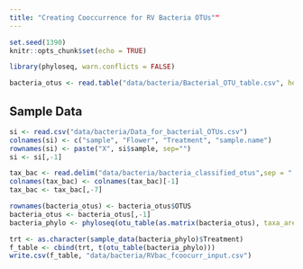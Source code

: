 ```yaml
---
title: "Creating Cooccurrence for RV Bacteria OTUs""
---
```


```r
set.seed(1390)
knitr::opts_chunk$set(echo = TRUE)
```

```r
library(phyloseq, warn.conflicts = FALSE)
```

```r
bacteria_otus <- read.table("data/bacteria/Bacterial_OTU_table.csv", header = TRUE, sep = ","); colnames(bacteria_otus)[1] <- "OTUS"
```

## Sample Data
```r
si <- read.csv("data/bacteria/Data_for_bacterial_OTUs.csv")
colnames(si) <- c("sample", "Flower", "Treatment", "sample.name")
rownames(si) <- paste("X", si$sample, sep="")
si <- si[,-1]
```

```r
tax_bac <- read.delim("data/bacteria/bacteria_classified_otus",sep = " ", header = TRUE)
colnames(tax_bac) <- colnames(tax_bac)[-1]
tax_bac <- tax_bac[,-7]
```

```r
rownames(bacteria_otus) <- bacteria_otus$OTUS
bacteria_otus <- bacteria_otus[,-1]
bacteria_phylo <- phyloseq(otu_table(as.matrix(bacteria_otus), taxa_are_rows=T), tax_table(as.matrix(tax_bac)), sample_data(si))
```

```r
trt <- as.character(sample_data(bacteria_phylo)$Treatment)
f_table <- cbind(trt, t(otu_table(bacteria_phylo)))
write.csv(f_table, "data/bacteria/RVbac_fcoocurr_input.csv")
```

